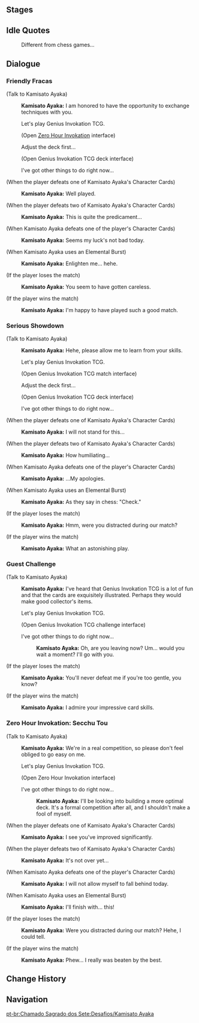 {{Genius Invokation TCG Character Stages Intro}}

==Stages==
{{Genius Invokation TCG Stages/Detailed|Kamisato Ayaka}}

==Idle Quotes==
{{Dialogue Start}}
:{{DIcon|Idle}} Different from chess games...
{{Dialogue End}}

==Dialogue==
===Friendly Fracas===
{{Dialogue Start}}
;(Talk to Kamisato Ayaka)
:{{A|vo card ayaka invite easy 01.ogg}} '''Kamisato Ayaka:''' I am honored to have the opportunity to exchange techniques with you.
:{{DIcon|TCG}} Let's play Genius Invokation TCG.
:;(Open [[Duel! The Summoners' Summit!/Zero Hour Invokation|Zero Hour Invokation]] interface)
:{{DIcon}} Adjust the deck first...
:;(Open Genius Invokation TCG deck interface)
:{{DIcon}} I've got other things to do right now...

;(When the player defeats one of Kamisato Ayaka's Character Cards)
:{{A|vo card ayaka ingame easy 02.ogg}} '''Kamisato Ayaka:''' Well played.

;(When the player defeats two of Kamisato Ayaka's Character Cards)
:{{A|vo card ayaka ingame easy 03.ogg}} '''Kamisato Ayaka:''' This is quite the predicament...

;(When Kamisato Ayaka defeats one of the player's Character Cards)
:{{A|vo card ayaka ingame easy 01.ogg}} '''Kamisato Ayaka:''' Seems my luck's not bad today.

;(When Kamisato Ayaka uses an Elemental Burst)
:{{A|vo card ayaka ingame easy 04.ogg}} '''Kamisato Ayaka:''' Enlighten me... hehe.

;(If the player loses the match)
:{{A|vo card ayaka invite easy 02.ogg}} '''Kamisato Ayaka:''' You seem to have gotten careless.

;(If the player wins the match)
:{{A|vo card ayaka invite easy 03.ogg}} '''Kamisato Ayaka:''' I'm happy to have played such a good match.
{{Dialogue End}}

===Serious Showdown===
{{Dialogue Start}}
;(Talk to Kamisato Ayaka)
:{{A|vo card ayaka invite hard 01.ogg}} '''Kamisato Ayaka:''' Hehe, please allow me to learn from your skills.
:{{DIcon|TCG}} Let's play Genius Invokation TCG.
:;(Open Genius Invokation TCG match interface)
:{{DIcon}} Adjust the deck first...
:;(Open Genius Invokation TCG deck interface)
:{{DIcon}} I've got other things to do right now...

;(When the player defeats one of Kamisato Ayaka's Character Cards)
:{{A|vo card ayaka ingame hard 02.ogg}} '''Kamisato Ayaka:''' I will not stand for this...

;(When the player defeats two of Kamisato Ayaka's Character Cards)
:{{A|vo card ayaka ingame hard 03.ogg}} '''Kamisato Ayaka:''' How humiliating...

;(When Kamisato Ayaka defeats one of the player's Character Cards)
:{{A|vo card ayaka ingame hard 01.ogg}} '''Kamisato Ayaka:''' ...My apologies.

;(When Kamisato Ayaka uses an Elemental Burst)
:{{A|vo card ayaka ingame hard 04.ogg}} '''Kamisato Ayaka:''' As they say in chess: "Check."

;(If the player loses the match)
:{{A|vo card ayaka invite hard 02.ogg}} '''Kamisato Ayaka:''' Hmm, were you distracted during our match?

;(If the player wins the match)
:{{A|vo card ayaka invite hard 03.ogg}} '''Kamisato Ayaka:''' What an astonishing play.
{{Dialogue End}}

===Guest Challenge===
{{Dialogue Start}}
;(Talk to Kamisato Ayaka)
:{{A|vo card ayaka freetalk 01.ogg}} '''Kamisato Ayaka:''' I've heard that Genius Invokation TCG is a lot of fun and that the cards are exquisitely illustrated. Perhaps they would make good collector's items.
:{{DIcon|TCG}} Let's play Genius Invokation TCG.
:;(Open Genius Invokation TCG challenge interface)
:{{DIcon}} I've got other things to do right now...
::{{A|vo card ayaka leave 01.ogg}} '''Kamisato Ayaka:''' Oh, are you leaving now? Um... would you wait a moment? I'll go with you.

;(If the player loses the match)
:{{A|vo card ayaka endofgame win 01.ogg}} '''Kamisato Ayaka:''' You'll never defeat me if you're too gentle, you know?

;(If the player wins the match)
:{{A|vo card ayaka endofgame fail 01.ogg}} '''Kamisato Ayaka:''' I admire your impressive card skills.
{{Dialogue End}}

===Zero Hour Invokation: Secchu Tou===
{{Dialogue Start}}
;(Talk to Kamisato Ayaka)
:{{A|vo card ayaka event invite start 01.ogg}}  '''Kamisato Ayaka:''' We're in a real competition, so please don't feel obliged to go easy on me.
:{{DIcon|TCG}} Let's play Genius Invokation TCG.
:;(Open Zero Hour Invokation interface)
:{{DIcon}} I've got other things to do right now...
::{{A|vo card ayaka event invite leave 01.ogg}} '''Kamisato Ayaka:''' I'll be looking into building a more optimal deck. It's a formal competition after all, and I shouldn't make a fool of myself.

;(When the player defeats one of Kamisato Ayaka's Character Cards)
:{{A|vo card ayaka event ingame 02.ogg}} '''Kamisato Ayaka:''' I see you've improved significantly.

;(When the player defeats two of Kamisato Ayaka's Character Cards)
:{{A|vo card ayaka event ingame 03.ogg}} '''Kamisato Ayaka:''' It's not over yet...

;(When Kamisato Ayaka defeats one of the player's Character Cards)
:{{A|vo card ayaka event ingame 01.ogg}} '''Kamisato Ayaka:''' I will not allow myself to fall behind today.

;(When Kamisato Ayaka uses an Elemental Burst)
:{{A|vo card ayaka event ingame 04.ogg}} '''Kamisato Ayaka:''' I'll finish with... this!

;(If the player loses the match)
:{{A|vo card ayaka event invite win 01.ogg}} '''Kamisato Ayaka:''' Were you distracted during our match? Hehe, I could tell.

;(If the player wins the match)
:{{A|vo card ayaka event invite fail 01.ogg}} '''Kamisato Ayaka:''' Phew... I really was beaten by the best.
{{Dialogue End}}

==Change History==
{{Change History|3.3}}

==Navigation==
{{Genius Invokation TCG Stages Navbox}}
[[pt-br:Chamado Sagrado dos Sete:Desafios/Kamisato Ayaka]]